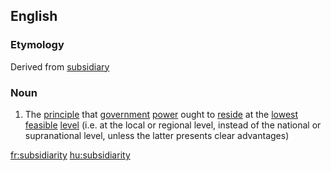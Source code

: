{{wikipedia|Subsidiarity}}
==English==

===Etymology===
Derived from [[subsidiary]]

===Noun===
{{en-noun|-}}

# The [[principle]] that [[government]] [[power]] ought to [[reside]] at the [[lowest]] [[feasible]] [[level]] (i.e. at the local or regional level, instead of the national or supranational level, unless the latter presents clear advantages)

[[fr:subsidiarity]]
[[hu:subsidiarity]]
